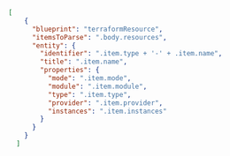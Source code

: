 ```json showLineNumbers
[
    {
      "blueprint": "terraformResource",
      "itemsToParse": ".body.resources",
      "entity": {
        "identifier": ".item.type + '-' + .item.name",
        "title": ".item.name",
        "properties": {
          "mode": ".item.mode",
          "module": ".item.module",
          "type": ".item.type",
          "provider": ".item.provider",
          "instances": ".item.instances"
        }
      }
    }
  ]
```
